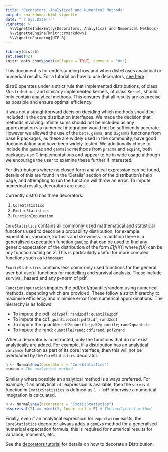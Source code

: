```yaml
---
title: "Decorators, Analytical and Numerical Methods"
output: rmarkdown::html_vignette
date: "`r Sys.Date()`"
vignette: >
  %\VignetteIndexEntry{Decorators, Analytical and Numerical Methods}
  %\VignetteEngine{knitr::rmarkdown}
  %\VignetteEncoding{UTF-8}
---
```


```r
library(distr6)
set.seed(42)
knitr::opts_chunk$set(collapse = TRUE, comment = "#>")
```

This document is for understanding how and when distr6 uses analytical or numerical results. For a tutorial on how to use decorators, [see here](https://alan-turing-institute.github.io/distr6/articles/webs/decorators.html).

distr6 operates under a strict rule that implemented distributions, of class `SDistribution`, and similarly implemented kernels, of class `Kernel`, should only contain analytical methods. This ensures that all results are as precise as possible and ensure optimal efficiency.

<!-- The figure below gives a visual representation of how this looks.  -->

It was not a straightforward decision deciding which methods should be included in the core distribution interfaces. We made the decision that methods involving infinite sums should not be included as any approximation via numerical integration would not be sufficiently accurate. However we allowed the use of the `beta`, `gamma`, and `digamma` functions from base R packages, as these are widely used in the community, have good documentation and have been widely tested. We additionally chose to include the `gammaz` and `gammainc` methods from `pracma` and `expint`, both packages use C implementations and appear to be in wide usage although we encourage the user to examine these further if interested.

For distributions where no closed form analytical expression can be found, details of this are found in the 'Details' section of the distribution's help page, and attempting to run the function will throw an error. To impute numerical results, decorators are used.


<!-- ![](img/decorators.png) -->


Currently distr6 has three decorators:

1. `CoreStatistics`
2. `ExoticStatistics`
3. `FunctionImputation`

`CoreStatistics` contains all commonly used mathematical and statistical functions used to describe a probability distribution, for example: expectation, variance, kurtosis and skewness. In addition there is a generalised expectation function `genExp` that can be used to find any generic expectation of the distribution of the form $E[f(X)]$ where $f(X)$ can be any function acting on $X$. This is particularly useful for more complex functions such as `kthmoment`.

`ExoticStatistics` contains less commonly used functions for the general user but useful functions for modelling and survival analysis. These include survival, hazard and any p-norm of pdf.

`FunctionImputation` imputes the pdf/cdf/quantile/random using numerical methods, depending which are provided. These follow a strict hierarchy to maximise efficiency and minimise error from numerical approximations. The hierarchy is as follows:

* To impute the pdf: `cdf2pdf`; `rand2pdf`; `quantile2pdf`
* To impute the cdf: `quantile2cdf`; `pdf2cdf`; `rand2cdf`
* To impute the quantile: `cdf2quantile`; `pdf2quantile`; `rand2quantile`
* To impute the rand: `quantile2rand`; `cdf2rand`; `pdf2rand`

When a decorator is constructed, only the functions that do not exist analytically are added. For example, if a distribution has an analytical `variance` function as part of its core interface, then this will not be overloaded by the `CoreStatistics` decorator.

```r
n <- Normal$new(decorators = "CoreStatistics")
n$mean # The analytical method
```

Similarly where possible an analytical method is always preferred. For example, if an analytical `cdf` expression is available, then the `survival` function in `ExoticStatistics` is defined as `1 - cdf` otherwise a numerical integration is calculated.

```r
n <- Normal$new(decorators = "ExoticStatistics")
n$survival(2) == n$cdf(2, lower.tail = F) # The analytical method
```

Finally, even if an analytical expression for `expectation` exists, the `CoreStatistics` decorator always adds a `genExp` method for a generalised numerical expectation formula, this is required for numerical results for variance, moments, etc.



See the [decorators tutorial](https://alan-turing-institute.github.io/distr6/articles/webs/decorators.html) for details on how to decorate a Distribution.




